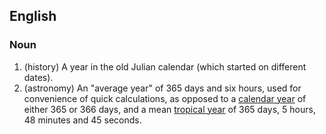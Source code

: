 ==English==
{{wikipedia}}

===Noun===
{{en-noun}}

# (history) A year in the old Julian calendar (which started on different dates).
# (astronomy) An "average year" of 365 days and six hours, used for convenience of quick calculations, as opposed to a [[calendar year]] of either 365 or 366 days, and a mean [[tropical year]] of 365 days, 5 hours, 48 minutes and 45 seconds.